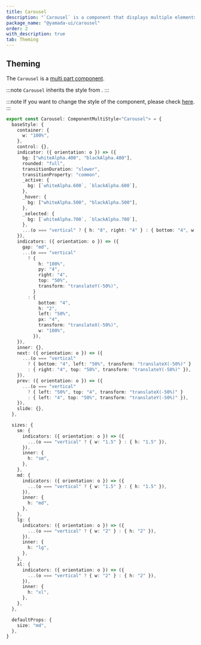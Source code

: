```yaml
---
title: Carousel
description: "`Carousel` is a component that displays multiple elements like a slideshow."
package_name: "@yamada-ui/carousel"
order: 2
with_description: true
tab: Theming
---
```


## Theming

The `Carousel` is a [multi part component](/styled-system/theming/component-styles#multi-part-components).

:::note
`Carousel` inherits the style from .
:::

:::note
If you want to change the style of the component, please check [here](/styled-system/theming/customize-theme#changing-the-style-of-components).
:::

```ts
export const Carousel: ComponentMultiStyle<"Carousel"> = {
  baseStyle: {
    container: {
      w: "100%",
    },
    control: {},
    indicator: ({ orientation: o }) => ({
      bg: ["whiteAlpha.400", "blackAlpha.400"],
      rounded: "full",
      transitionDuration: "slower",
      transitionProperty: "common",
      _active: {
        bg: [`whiteAlpha.600`, `blackAlpha.600`],
      },
      _hover: {
        bg: ["whiteAlpha.500", "blackAlpha.500"],
      },
      _selected: {
        bg: [`whiteAlpha.700`, `blackAlpha.700`],
      },
      ...(o === "vertical" ? { h: "8", right: "4" } : { bottom: "4", w: "8" }),
    }),
    indicators: ({ orientation: o }) => ({
      gap: "md",
      ...(o === "vertical"
        ? {
            h: "100%",
            py: "4",
            right: "4",
            top: "50%",
            transform: "translateY(-50%)",
          }
        : {
            bottom: "4",
            h: "2",
            left: "50%",
            px: "4",
            transform: "translateX(-50%)",
            w: "100%",
          }),
    }),
    inner: {},
    next: ({ orientation: o }) => ({
      ...(o === "vertical"
        ? { bottom: "4", left: "50%", transform: "translateX(-50%)" }
        : { right: "4", top: "50%", transform: "translateY(-50%)" }),
    }),
    prev: ({ orientation: o }) => ({
      ...(o === "vertical"
        ? { left: "50%", top: "4", transform: "translateX(-50%)" }
        : { left: "4", top: "50%", transform: "translateY(-50%)" }),
    }),
    slide: {},
  },

  sizes: {
    sm: {
      indicators: ({ orientation: o }) => ({
        ...(o === "vertical" ? { w: "1.5" } : { h: "1.5" }),
      }),
      inner: {
        h: "sm",
      },
    },
    md: {
      indicators: ({ orientation: o }) => ({
        ...(o === "vertical" ? { w: "1.5" } : { h: "1.5" }),
      }),
      inner: {
        h: "md",
      },
    },
    lg: {
      indicators: ({ orientation: o }) => ({
        ...(o === "vertical" ? { w: "2" } : { h: "2" }),
      }),
      inner: {
        h: "lg",
      },
    },
    xl: {
      indicators: ({ orientation: o }) => ({
        ...(o === "vertical" ? { w: "2" } : { h: "2" }),
      }),
      inner: {
        h: "xl",
      },
    },
  },

  defaultProps: {
    size: "md",
  },
}
```
